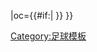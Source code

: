 {{fb team |t=-{zh-hans:潘斯拉基科斯; zh-hk:彭治亞基高斯;}- |tan=潘斯拉基科斯足球俱乐部 |tc=GRE |abb={{#if:{{{abb|}}}|PTH{{0}}}} |oc={{#if:{{{oc|}}}|{{{oc}}} }} }}<!--
--><noinclude>[[Category:足球模板]]</noinclude>